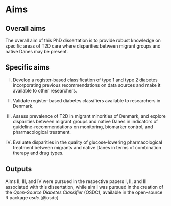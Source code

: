 # Aims {#sec-aims}

## Overall aims

The overall aim of this PhD dissertation is to provide robust knowledge on specific areas of T2D care where disparities between migrant groups and native Danes may be present.

## Specific aims

I.  Develop a register-based classification of type 1 and type 2 diabetes incorporating previous recommendations on data sources and make it available to other researchers.

II. Validate register-based diabetes classifiers available to researchers in Denmark.

III. Assess prevalence of T2D in migrant minorities of Denmark, and explore disparities between migrant groups and native Danes in indicators of guideline-recommendations on monitoring, biomarker control, and pharmacological treatment.

IV. Evaluate disparities in the quality of glucose-lowering pharmacological treatment between migrants and native Danes in terms of combination therapy and drug types.

## Outputs

Aims II, III, and IV were pursued in the respective papers I, II, and III associated with this dissertation, while aim I was pursued in the creation of the *Open-Source Diabetes Classifier* (OSDC), available in the open-source R package *osdc*.[@osdc]
